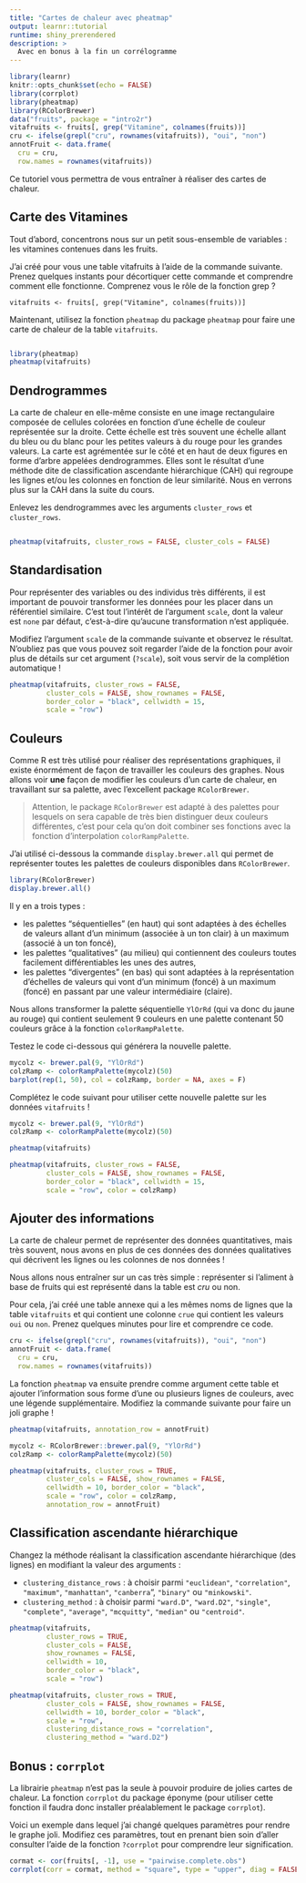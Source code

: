 ```yaml
---
title: "Cartes de chaleur avec pheatmap"
output: learnr::tutorial
runtime: shiny_prerendered
description: >
  Avec en bonus à la fin un corrélogramme
---
```


```r
library(learnr)
knitr::opts_chunk$set(echo = FALSE)
library(corrplot)
library(pheatmap)
library(RColorBrewer)
data("fruits", package = "intro2r")
vitafruits <- fruits[, grep("Vitamine", colnames(fruits))]
cru <- ifelse(grepl("cru", rownames(vitafruits)), "oui", "non")
annotFruit <- data.frame(
  cru = cru,
  row.names = rownames(vitafruits))
```

Ce tutoriel vous permettra de vous entraîner à réaliser des cartes de chaleur.

## Carte des Vitamines

Tout d'abord, concentrons nous sur un petit sous-ensemble de variables : les vitamines contenues dans les fruits.

J'ai créé pour vous une table vitafruits à l'aide de la commande suivante. Prenez quelques instants pour décortiquer cette commande et comprendre comment elle fonctionne. Comprenez vous le rôle de la fonction grep ?

```
vitafruits <- fruits[, grep("Vitamine", colnames(fruits))]
```

Maintenant, utilisez la fonction `pheatmap` du package `pheatmap` pour faire une carte de chaleur de la table `vitafruits`.


```r

```

```r
library(pheatmap)
pheatmap(vitafruits)
```

## Dendrogrammes

La carte de chaleur en elle-même consiste en une image rectangulaire composée de cellules colorées en fonction d'une échelle de couleur représentée sur la droite. Cette échelle est très souvent une échelle allant du bleu ou du blanc pour les petites valeurs à du rouge pour les grandes valeurs. La carte est agrémentée sur le côté et en haut de deux figures en forme d'arbre appelées dendrogrammes. Elles sont le résultat d'une méthode dite de classification ascendante hiérarchique (CAH) qui regroupe les lignes et/ou les colonnes en fonction de leur similarité. Nous en verrons plus sur la CAH dans la suite du cours.

Enlevez les dendrogrammes avec les arguments `cluster_rows` et `cluster_rows`.

```r

```

```r
pheatmap(vitafruits, cluster_rows = FALSE, cluster_cols = FALSE)
```

## Standardisation

Pour représenter des variables ou des individus très différents, il est important de pouvoir transformer les données pour les placer dans un référentiel similaire. C'est tout l'intérêt de l'argument `scale`, dont la valeur est `none` par défaut, c'est-à-dire qu'aucune transformation n'est appliquée. 

Modifiez l'argument `scale` de la commande suivante et observez le résultat. N'oubliez pas que vous pouvez soit regarder l'aide de la fonction pour avoir plus de détails sur cet argument (`?scale`), soit vous servir de la complétion automatique !


```r
pheatmap(vitafruits, cluster_rows = FALSE,
         cluster_cols = FALSE, show_rownames = FALSE,
         border_color = "black", cellwidth = 15,
         scale = "row")
```

## Couleurs

Comme R est très utilisé pour réaliser des représentations graphiques, il existe énormément de façon de travailler les couleurs des graphes. Nous allons voir **une** façon de modifier les couleurs d'un carte de chaleur, en travaillant sur sa palette, avec l'excellent package `RColorBrewer`. 

> Attention, le package `RColorBrewer` est adapté à des palettes pour lesquels on sera capable de très bien distinguer deux couleurs différentes, c'est pour cela qu'on doit combiner ses fonctions avec la fonction d'interpolation `colorRampPalette`.

J'ai utilisé ci-dessous la commande `display.brewer.all` qui permet de représenter toutes les palettes de couleurs disponibles dans `RColorBrewer`.

```r
library(RColorBrewer)
display.brewer.all()
```

Il y en a trois types : 

 * les palettes "séquentielles" (en haut) qui sont adaptées à des échelles de valeurs allant d'un minimum (associée à un ton clair) à un maximum (associé à un ton foncé),
 * les palettes "qualitatives" (au milieu) qui contiennent des couleurs toutes facilement différentiables les unes des autres,
 * les palettes "divergentes" (en bas) qui sont adaptées à la représentation d'échelles de valeurs qui vont d'un minimum (foncé) à un maximum (foncé) en passant par une valeur intermédiaire (claire).

Nous allons transformer la palette séquentielle `YlOrRd` (qui va donc du jaune au rouge) qui contient seulement 9 couleurs en une palette contenant 50 couleurs grâce à la fonction `colorRampPalette`.

Testez le code ci-dessous qui générera la nouvelle palette.

```r
mycolz <- brewer.pal(9, "YlOrRd")
colzRamp <- colorRampPalette(mycolz)(50)
barplot(rep(1, 50), col = colzRamp, border = NA, axes = F)
```

Complétez le code suivant pour utiliser cette nouvelle palette sur les données `vitafruits` !

```r
mycolz <- brewer.pal(9, "YlOrRd")
colzRamp <- colorRampPalette(mycolz)(50)

pheatmap(vitafruits)
```

```r
pheatmap(vitafruits, cluster_rows = FALSE,
         cluster_cols = FALSE, show_rownames = FALSE,
         border_color = "black", cellwidth = 15,
         scale = "row", color = colzRamp)
```

## Ajouter des informations

La carte de chaleur permet de représenter des données quantitatives, mais très souvent, nous avons en plus de ces données des données qualitatives qui décrivent les lignes ou les colonnes de nos données !

Nous allons nous entraîner sur un cas très simple : représenter si l'aliment à base de fruits qui est représenté dans la table est *cru* ou non.

Pour cela, j'ai créé une table annexe qui a les mêmes noms de lignes que la table `vitafruits` et qui contient une colonne `crue` qui contient les valeurs `oui` ou `non`. Prenez quelques minutes pour lire et comprendre ce code.

```r
cru <- ifelse(grepl("cru", rownames(vitafruits)), "oui", "non")
annotFruit <- data.frame(
  cru = cru,
  row.names = rownames(vitafruits))
```

La fonction `pheatmap` va ensuite prendre comme argument cette table et ajouter l'information sous forme d'une ou plusieurs lignes de couleurs, avec une légende supplémentaire. Modifiez la commande suivante pour faire un joli graphe !

```r
pheatmap(vitafruits, annotation_row = annotFruit)
```

```r
mycolz <- RColorBrewer::brewer.pal(9, "YlOrRd")
colzRamp <- colorRampPalette(mycolz)(50)

pheatmap(vitafruits, cluster_rows = TRUE, 
         cluster_cols = FALSE, show_rownames = FALSE,
         cellwidth = 10, border_color = "black",
         scale = "row", color = colzRamp,
         annotation_row = annotFruit)
```

## Classification ascendante hiérarchique

Changez la méthode réalisant la classification ascendante hiérarchique (des lignes) en modifiant la valeur des arguments : 

  * `clustering_distance_rows` : à choisir parmi `"euclidean"`, `"correlation"`, `"maximum"`, `"manhattan"`, `"canberra`", `"binary"` ou `"minkowski"`.
  * `clustering_method` : à choisir parmi `"ward.D"`, `"ward.D2"`, `"single"`, `"complete"`, `"average"`, `"mcquitty"`, `"median"` ou `"centroid"`.

```r
pheatmap(vitafruits, 
         cluster_rows = TRUE, 
         cluster_cols = FALSE, 
         show_rownames = FALSE,
         cellwidth = 10, 
         border_color = "black",
         scale = "row")
```

```r
pheatmap(vitafruits, cluster_rows = TRUE, 
         cluster_cols = FALSE, show_rownames = FALSE,
         cellwidth = 10, border_color = "black",
         scale = "row", 
         clustering_distance_rows = "correlation",
         clustering_method = "ward.D2")
```



## Bonus : `corrplot`

La librairie `pheatmap` n'est pas la seule à pouvoir produire de jolies cartes de chaleur. La fonction `corrplot` du package éponyme (pour utiliser cette fonction il faudra donc installer préalablement le package `corrplot`).

Voici un exemple dans lequel j'ai changé quelques paramètres pour rendre le graphe joli. Modifiez ces paramètres, tout en prenant bien soin d'aller consulter l'aide de la fonction `?corrplot` pour comprendre leur signification.

```r
cormat <- cor(fruits[, -1], use = "pairwise.complete.obs")
corrplot(corr = cormat, method = "square", type = "upper", diag = FALSE, , order = "hclust", tl.col = "black")
```




